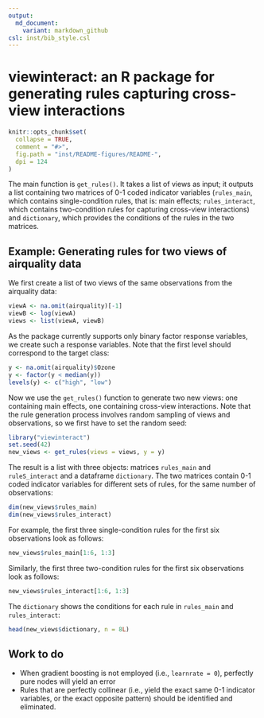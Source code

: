```yaml
---
output:
  md_document:
    variant: markdown_github
csl: inst/bib_style.csl
---
```


# viewinteract: an R package for generating rules capturing cross-view interactions

```r
knitr::opts_chunk$set(
  collapse = TRUE,
  comment = "#>",
  fig.path = "inst/README-figures/README-",
  dpi = 124
)
```

The main function is `get_rules()`. It takes a list of views as input; it outputs a list containing two matrices of 0-1 coded indicator variables (`rules_main`, which contains single-condition rules, that is: main effects; `rules_interact`, which contains two-condition rules for capturing cross-view interactions) and `dictionary`, which provides the conditions of the rules in the two matrices. 

## Example: Generating rules for two views of airquality data

We first create a list of two views of the same observations from the airquality data:

```r
viewA <- na.omit(airquality)[-1]
viewB <- log(viewA)
views <- list(viewA, viewB)
```

As the package currently supports only binary factor response variables, we create such a response variables. Note that the first level should correspond to the target class:

```r
y <- na.omit(airquality)$Ozone
y <- factor(y < median(y))
levels(y) <- c("high", "low")
```

Now we use the `get_rules()` function to generate two new views: one containing main effects, one containing cross-view interactions. Note that the rule generation process involves random sampling of views and observations, so we first have to set the random seed:

```r
library("viewinteract")
set.seed(42)
new_views <- get_rules(views = views, y = y)
```

The result is a list with three objects: matrices `rules_main` and `ruleS_interact` and a dataframe `dictionary`. The two matrices contain 0-1 coded indicator variables for different sets of rules, for the same number of observations:

```r
dim(new_views$rules_main)
dim(new_views$rules_interact)
```

For example, the first three single-condition rules for the first six observations look as follows:

```r
new_views$rules_main[1:6, 1:3]
```

Similarly, the first three two-condition rules for the first six observations look as follows:

```r
new_views$rules_interact[1:6, 1:3]
```

The `dictionary` shows the conditions for each rule in `rules_main` and `rules_interact`:

```r
head(new_views$dictionary, n = 8L)
```

## Work to do

- When gradient boosting is not employed (i.e., `learnrate = 0`), perfectly pure nodes will yield an error
- Rules that are perfectly collinear (i.e., yield the exact same 0-1 indicator variables, or the exact opposite pattern) should be identified and eliminated.
